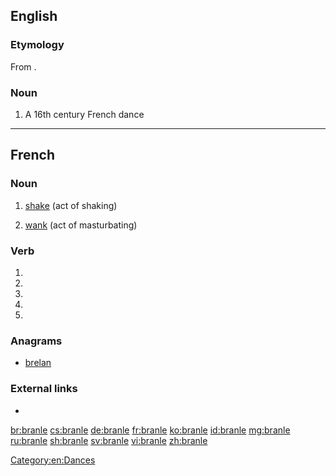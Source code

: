 ==English==
{{wikipedia}}

===Etymology===
From {{etyl|fr|en}} {{term|branler||to shake|lang=fr}}.

===Noun===
{{en-noun}}

# A 16th century French dance

[[Category:en:Dances]]

----

==French==

===Noun===
{{fr-noun|m}}

# [[shake]] (act of shaking)
# {{context|slang|lang=fr}} [[wank]] (act of masturbating)

===Verb===
{{fr-verb-form}}

# {{inflection of|branler||1|s|pres|ind|lang=fr}}
# {{inflection of|branler||3|s|pres|ind|lang=fr}}
# {{inflection of|branler||1|s|pres|sub|lang=fr}}
# {{inflection of|branler||3|s|pres|sub|lang=fr}}
# {{inflection of|branler||2|s|imp|lang=fr}}

===Anagrams===
* [[brelan#French|brelan]]

===External links===
* {{R:TLFi}}

[[br:branle]]
[[cs:branle]]
[[de:branle]]
[[fr:branle]]
[[ko:branle]]
[[id:branle]]
[[mg:branle]]
[[ru:branle]]
[[sh:branle]]
[[sv:branle]]
[[vi:branle]]
[[zh:branle]]